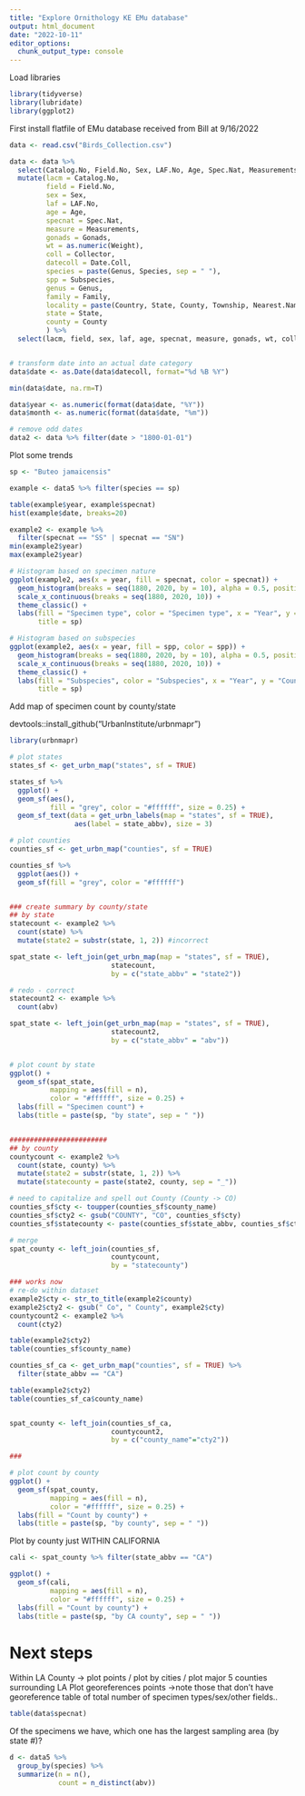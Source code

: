 ```yaml
---
title: "Explore Ornithology KE EMu database"
output: html_document
date: "2022-10-11"
editor_options: 
  chunk_output_type: console
---
```


Load libraries
```r
library(tidyverse)
library(lubridate)
library(ggplot2)
```



First install flatfile of EMu database received from Bill at 9/16/2022

```r
data <- read.csv("Birds_Collection.csv")

data <- data %>% 
  select(Catalog.No, Field.No, Sex, LAF.No, Age, Spec.Nat, Measurements, Gonads, Weight, Collector, Date.Coll, Family, Genus, Species, Subspecies, Continent, Country, State, County, Township, Nearest.Named.Place) %>% 
  mutate(lacm = Catalog.No,
         field = Field.No,
         sex = Sex,
         laf = LAF.No,
         age = Age, 
         specnat = Spec.Nat,
         measure = Measurements,
         gonads = Gonads,
         wt = as.numeric(Weight),
         coll = Collector,
         datecoll = Date.Coll,
         species = paste(Genus, Species, sep = " "),
         spp = Subspecies,
         genus = Genus,
         family = Family,
         locality = paste(Country, State, County, Township, Nearest.Named.Place, sep = " "),
         state = State,
         county = County
         ) %>% 
  select(lacm, field, sex, laf, age, specnat, measure, gonads, wt, coll, datecoll, family, species, genus, spp, locality, state, county)


# transform date into an actual date category
data$date <- as.Date(data$datecoll, format="%d %B %Y")

min(data$date, na.rm=T)

data$year <- as.numeric(format(data$date, "%Y"))
data$month <- as.numeric(format(data$date, "%m"))

# remove odd dates
data2 <- data %>% filter(date > "1800-01-01")
```


Plot some trends
```r
sp <- "Buteo jamaicensis"

example <- data5 %>% filter(species == sp)

table(example$year, example$specnat)
hist(example$date, breaks=20)

example2 <- example %>% 
  filter(specnat == "SS" | specnat == "SN")
min(example2$year)
max(example2$year)

# Histogram based on specimen nature
ggplot(example2, aes(x = year, fill = specnat, color = specnat)) +
  geom_histogram(breaks = seq(1880, 2020, by = 10), alpha = 0.5, position="identity") +
  scale_x_continuous(breaks = seq(1880, 2020, 10)) +
  theme_classic() +
  labs(fill = "Specimen type", color = "Specimen type", x = "Year", y = "Count",
       title = sp)

# Histogram based on subspecies
ggplot(example2, aes(x = year, fill = spp, color = spp)) +
  geom_histogram(breaks = seq(1880, 2020, by = 10), alpha = 0.5, position="dodge2") +
  scale_x_continuous(breaks = seq(1880, 2020, 10)) +
  theme_classic() +
  labs(fill = "Subspecies", color = "Subspecies", x = "Year", y = "Count",
       title = sp)
```



Add map of specimen count by county/state

devtools::install_github("UrbanInstitute/urbnmapr")
```r
library(urbnmapr)

# plot states
states_sf <- get_urbn_map("states", sf = TRUE)

states_sf %>%
  ggplot() +
  geom_sf(aes(), 
          fill = "grey", color = "#ffffff", size = 0.25) +
  geom_sf_text(data = get_urbn_labels(map = "states", sf = TRUE), 
                aes(label = state_abbv), size = 3)

# plot counties
counties_sf <- get_urbn_map("counties", sf = TRUE)

counties_sf %>% 
  ggplot(aes()) +
  geom_sf(fill = "grey", color = "#ffffff")


### create summary by county/state
## by state
statecount <- example2 %>% 
  count(state) %>% 
  mutate(state2 = substr(state, 1, 2)) #incorrect

spat_state <- left_join(get_urbn_map(map = "states", sf = TRUE),
                         statecount,
                         by = c("state_abbv" = "state2"))

# redo - correct 
statecount2 <- example %>% 
  count(abv) 

spat_state <- left_join(get_urbn_map(map = "states", sf = TRUE),
                         statecount2,
                         by = c("state_abbv" = "abv"))


# plot count by state
ggplot() +
  geom_sf(spat_state,
          mapping = aes(fill = n),
          color = "#ffffff", size = 0.25) +
  labs(fill = "Specimen count") +
  labs(title = paste(sp, "by state", sep = " "))


########################
## by county
countycount <- example2 %>% 
  count(state, county) %>% 
  mutate(state2 = substr(state, 1, 2)) %>% 
  mutate(statecounty = paste(state2, county, sep = "_"))

# need to capitalize and spell out County (County -> CO)
counties_sf$cty <- toupper(counties_sf$county_name)
counties_sf$cty2 <- gsub("COUNTY", "CO", counties_sf$cty)
counties_sf$statecounty <- paste(counties_sf$state_abbv, counties_sf$cty2, sep = "_")

# merge
spat_county <- left_join(counties_sf,
                         countycount,
                         by = "statecounty")

### works now 
# re-do within dataset
example2$cty <- str_to_title(example2$county) 
example2$cty2 <- gsub(" Co", " County", example2$cty)
countycount2 <- example2 %>% 
  count(cty2)

table(example2$cty2)
table(counties_sf$county_name)

counties_sf_ca <- get_urbn_map("counties", sf = TRUE) %>% 
  filter(state_abbv == "CA")

table(example2$cty2)
table(counties_sf_ca$county_name)


spat_county <- left_join(counties_sf_ca,
                         countycount2,
                         by = c("county_name"="cty2"))

###

# plot count by county
ggplot() +
  geom_sf(spat_county,
          mapping = aes(fill = n),
          color = "#ffffff", size = 0.25) +
  labs(fill = "Count by county") +
  labs(title = paste(sp, "by county", sep = " "))

```

Plot by county just WITHIN CALIFORNIA
```r
cali <- spat_county %>% filter(state_abbv == "CA")

ggplot() +
  geom_sf(cali,
          mapping = aes(fill = n),
          color = "#ffffff", size = 0.25) +
  labs(fill = "Count by county") +
  labs(title = paste(sp, "by CA county", sep = " "))
```



# Next steps 
Within LA County -> plot points / plot by cities / plot major 5 counties surrounding LA
Plot georeferences points ->note those that don't have georeference
table of total number of specimen types/sex/other fields.. 


```r
table(data$specnat)
```


Of the specimens we have, which one has the largest sampling area (by state #)?

```r
d <- data5 %>% 
  group_by(species) %>% 
  summarize(n = n(),
            count = n_distinct(abv))


```

